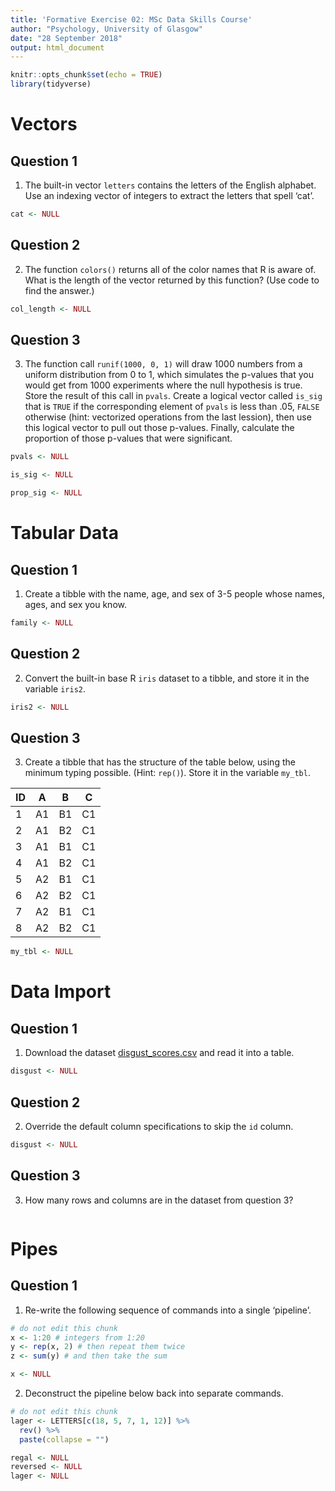 ```yaml
---
title: 'Formative Exercise 02: MSc Data Skills Course'
author: "Psychology, University of Glasgow"
date: "28 September 2018"
output: html_document
---
```


```r
knitr::opts_chunk$set(echo = TRUE)
library(tidyverse)
```

# Vectors

## Question 1

1. The built-in vector `letters` contains the letters of the English alphabet.  Use an indexing vector of integers to extract the letters that spell 'cat'.

```r
cat <- NULL
```

## Question 2

2. The function `colors()` returns all of the color names that R is aware of. What is the length of the vector returned by this function? (Use code to find the answer.)

```r
col_length <- NULL
```

## Question 3

3. The function call `runif(1000, 0, 1)` will draw 1000 numbers from a uniform distribution from 0 to 1, which simulates the p-values that you would get from 1000 experiments where the null hypothesis is true. Store the result of this call in `pvals`. Create a logical vector called `is_sig` that is `TRUE` if the corresponding element of `pvals` is less than .05, `FALSE` otherwise (hint: vectorized operations from the last lession), then use this logical vector to pull out those p-values. Finally, calculate the proportion of those p-values that were significant.

```r
pvals <- NULL

is_sig <- NULL

prop_sig <- NULL
```

# Tabular Data 

## Question 1

1. Create a tibble with the name, age, and sex of 3-5 people whose names, ages, and sex you know.

```r

family <- NULL

```

## Question 2

2. Convert the built-in base R `iris` dataset to a tibble, and store it in the variable `iris2`.

```r
iris2 <- NULL
```

## Question 3

3. Create a tibble that has the structure of the table below, using the minimum typing possible. (Hint: `rep()`).  Store it in the variable `my_tbl`.

ID |  A | B   | C
--|-----|-----|---
1	| A1	| B1	| C1	
2	| A1	| B2	| C1	
3	| A1	| B1	| C1	
4	| A1	| B2	| C1	
5	| A2	| B1	| C1	
6	| A2	| B2	| C1	
7	| A2	| B1	| C1	
8	| A2	| B2	| C1

```r
my_tbl <- NULL  
```

# Data Import

## Question 1

1. Download the dataset [disgust_scores.csv](data/disgust_scores.csv) and read it into a table.

```r
disgust <- NULL
```

## Question 2

2. Override the default column specifications to skip the `id` column.

```r
disgust <- NULL
```

## Question 3
  
3. How many rows and columns are in the dataset from question 3?

```r

```

# Pipes

## Question 1

1. Re-write the following sequence of commands into a single 'pipeline'.

```r
# do not edit this chunk
x <- 1:20 # integers from 1:20
y <- rep(x, 2) # then repeat them twice
z <- sum(y) # and then take the sum
```

```r
x <- NULL
```

2. Deconstruct the pipeline below back into separate commands.

```r
# do not edit this chunk
lager <- LETTERS[c(18, 5, 7, 1, 12)] %>%
  rev() %>%
  paste(collapse = "")
```

```r
regal <- NULL
reversed <- NULL
lager <- NULL
```
